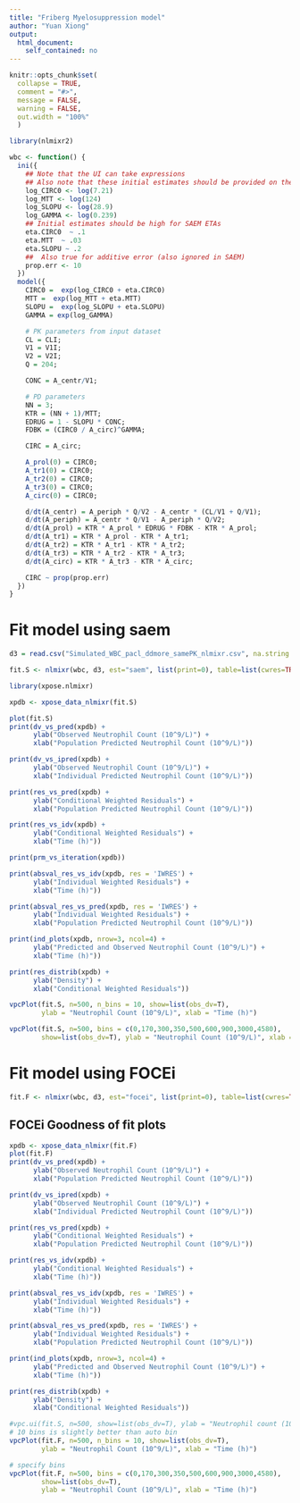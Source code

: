 ```yaml
---
title: "Friberg Myelosuppression model"
author: "Yuan Xiong" 
output:
  html_document:
    self_contained: no
---
```


```r
knitr::opts_chunk$set(
  collapse = TRUE,
  comment = "#>",
  message = FALSE,
  warning = FALSE,
  out.width = "100%"
  )
```

```r

library(nlmixr2)

```

```r
wbc <- function() {
  ini({
    ## Note that the UI can take expressions
    ## Also note that these initial estimates should be provided on the log-scale
    log_CIRC0 <- log(7.21)
    log_MTT <- log(124)
    log_SLOPU <- log(28.9)
    log_GAMMA <- log(0.239)
    ## Initial estimates should be high for SAEM ETAs
    eta.CIRC0  ~ .1
    eta.MTT  ~ .03
    eta.SLOPU ~ .2
    ##  Also true for additive error (also ignored in SAEM)
    prop.err <- 10
  })
  model({
    CIRC0 =  exp(log_CIRC0 + eta.CIRC0)
    MTT =  exp(log_MTT + eta.MTT)
    SLOPU =  exp(log_SLOPU + eta.SLOPU)
    GAMMA = exp(log_GAMMA)

    # PK parameters from input dataset
    CL = CLI;
    V1 = V1I;
    V2 = V2I;
    Q = 204;

    CONC = A_centr/V1;

    # PD parameters
    NN = 3;
    KTR = (NN + 1)/MTT;
    EDRUG = 1 - SLOPU * CONC;
    FDBK = (CIRC0 / A_circ)^GAMMA;

    CIRC = A_circ;

    A_prol(0) = CIRC0;
    A_tr1(0) = CIRC0;
    A_tr2(0) = CIRC0;
    A_tr3(0) = CIRC0;
    A_circ(0) = CIRC0;

    d/dt(A_centr) = A_periph * Q/V2 - A_centr * (CL/V1 + Q/V1);
    d/dt(A_periph) = A_centr * Q/V1 - A_periph * Q/V2;
    d/dt(A_prol) = KTR * A_prol * EDRUG * FDBK - KTR * A_prol;
    d/dt(A_tr1) = KTR * A_prol - KTR * A_tr1;
    d/dt(A_tr2) = KTR * A_tr1 - KTR * A_tr2;
    d/dt(A_tr3) = KTR * A_tr2 - KTR * A_tr3;
    d/dt(A_circ) = KTR * A_tr3 - KTR * A_circ;

    CIRC ~ prop(prop.err)
  })
}
```
# Fit model using saem
```r
d3 = read.csv("Simulated_WBC_pacl_ddmore_samePK_nlmixr.csv", na.string = ".")

fit.S <- nlmixr(wbc, d3, est="saem", list(print=0), table=list(cwres=TRUE, npde=TRUE))

library(xpose.nlmixr)

xpdb <- xpose_data_nlmixr(fit.S)

plot(fit.S)
print(dv_vs_pred(xpdb) +
      ylab("Observed Neutrophil Count (10^9/L)") +
      xlab("Population Predicted Neutrophil Count (10^9/L)"))

print(dv_vs_ipred(xpdb) +
      ylab("Observed Neutrophil Count (10^9/L)") +
      xlab("Individual Predicted Neutrophil Count (10^9/L)"))

print(res_vs_pred(xpdb) +
      ylab("Conditional Weighted Residuals") +
      xlab("Population Predicted Neutrophil Count (10^9/L)"))

print(res_vs_idv(xpdb) +
      ylab("Conditional Weighted Residuals") +
      xlab("Time (h)"))

print(prm_vs_iteration(xpdb))

print(absval_res_vs_idv(xpdb, res = 'IWRES') +
      ylab("Individual Weighted Residuals") +
      xlab("Time (h)"))

print(absval_res_vs_pred(xpdb, res = 'IWRES') +
      ylab("Individual Weighted Residuals") +
      xlab("Population Predicted Neutrophil Count (10^9/L)"))

print(ind_plots(xpdb, nrow=3, ncol=4) +
      ylab("Predicted and Observed Neutrophil Count (10^9/L)") +
      xlab("Time (h)"))

print(res_distrib(xpdb) +
      ylab("Density") +
      xlab("Conditional Weighted Residuals"))

vpcPlot(fit.S, n=500, n_bins = 10, show=list(obs_dv=T),
        ylab = "Neutrophil Count (10^9/L)", xlab = "Time (h)")

vpcPlot(fit.S, n=500, bins = c(0,170,300,350,500,600,900,3000,4580),
        show=list(obs_dv=T), ylab = "Neutrophil Count (10^9/L)", xlab = "Time (h)")

```

# Fit model using FOCEi

```r
fit.F <- nlmixr(wbc, d3, est="focei", list(print=0), table=list(cwres=TRUE, npde=TRUE))
```

## FOCEi Goodness of fit plots
```r
xpdb <- xpose_data_nlmixr(fit.F)
plot(fit.F)
print(dv_vs_pred(xpdb) +
      ylab("Observed Neutrophil Count (10^9/L)") +
      xlab("Population Predicted Neutrophil Count (10^9/L)"))

print(dv_vs_ipred(xpdb) +
      ylab("Observed Neutrophil Count (10^9/L)") +
      xlab("Individual Predicted Neutrophil Count (10^9/L)"))

print(res_vs_pred(xpdb) +
      ylab("Conditional Weighted Residuals") +
      xlab("Population Predicted Neutrophil Count (10^9/L)"))

print(res_vs_idv(xpdb) +
      ylab("Conditional Weighted Residuals") +
      xlab("Time (h)"))

print(absval_res_vs_idv(xpdb, res = 'IWRES') +
      ylab("Individual Weighted Residuals") +
      xlab("Time (h)"))

print(absval_res_vs_pred(xpdb, res = 'IWRES') +
      ylab("Individual Weighted Residuals") +
      xlab("Population Predicted Neutrophil Count (10^9/L)"))

print(ind_plots(xpdb, nrow=3, ncol=4) +
      ylab("Predicted and Observed Neutrophil Count (10^9/L)") +
      xlab("Time (h)"))

print(res_distrib(xpdb) +
      ylab("Density") +
      xlab("Conditional Weighted Residuals"))

#vpc.ui(fit.S, n=500, show=list(obs_dv=T), ylab = "Neutrophil count (10^9/L)", xlab = "Time (h)")
# 10 bins is slightly better than auto bin
vpcPlot(fit.F, n=500, n_bins = 10, show=list(obs_dv=T),
        ylab = "Neutrophil Count (10^9/L)", xlab = "Time (h)")

# specify bins
vpcPlot(fit.F, n=500, bins = c(0,170,300,350,500,600,900,3000,4580),
        show=list(obs_dv=T),
        ylab = "Neutrophil Count (10^9/L)", xlab = "Time (h)")
```
